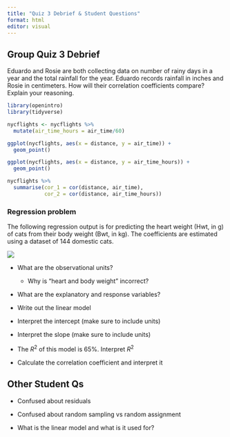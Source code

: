 ```yaml
---
title: "Quiz 3 Debrief & Student Questions"
format: html
editor: visual
---
```


## **Group Quiz 3 Debrief**

Eduardo and Rosie are both collecting data on number
of rainy days in a year and the total rainfall for the year. Eduardo records
rainfall in inches and Rosie in centimeters. How will their correlation
coefficients compare? Explain your reasoning.

```r
library(openintro)
library(tidyverse)
```

```r
nycflights <- nycflights %>% 
  mutate(air_time_hours = air_time/60)

ggplot(nycflights, aes(x = distance, y = air_time)) +
  geom_point()

ggplot(nycflights, aes(x = distance, y = air_time_hours)) +
  geom_point()

nycflights %>% 
  summarise(cor_1 = cor(distance, air_time),
            cor_2 = cor(distance, air_time_hours))
```

### Regression problem

The following regression output is for predicting the
heart weight (Hwt, in g) of cats from their body weight (Bwt, in kg). The coefficients are estimated using a dataset of 144 domestic
cats.

![](images/regression.png)

-   What are the observational units?

    -   Why is "heart and body weight" incorrect?

-   What are the explanatory and response variables?

-   Write out the linear model

-   Interpret the intercept (make sure to include units)

-   Interpret the slope (make sure to include units)

-   The *R*<sup>2</sup> of this model is 65%. Interpret *R*<sup>2</sup>

-   Calculate the correlation coefficient and interpret it

## Other Student Qs

-   Confused about residuals

-   Confused about random sampling vs random assignment

-   What is the linear model and what is it used for?
